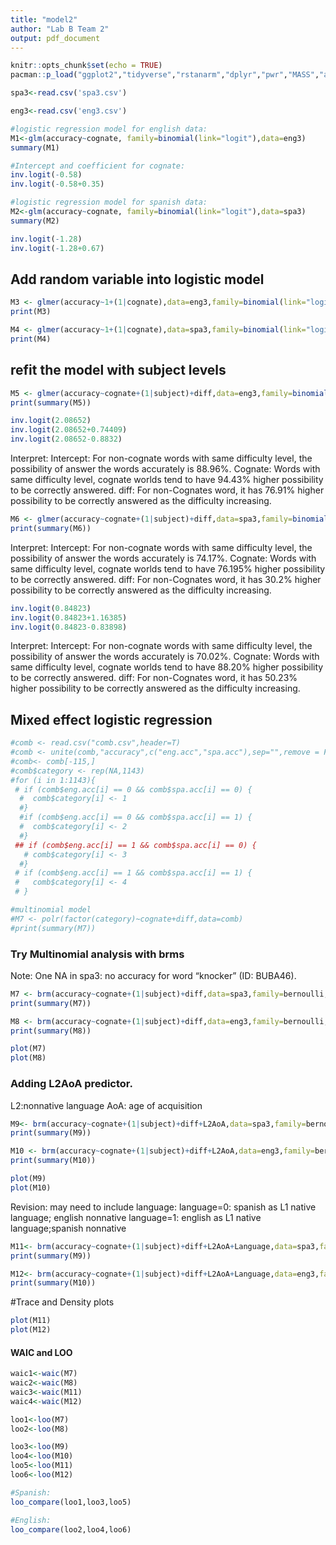 ```yaml
---
title: "model2"
author: "Lab B Team 2"
output: pdf_document
---
```


```r
knitr::opts_chunk$set(echo = TRUE)
pacman::p_load("ggplot2","tidyverse","rstanarm","dplyr","pwr","MASS","arm","lme4","tidyr","boot","brms")
```

```r
spa3<-read.csv('spa3.csv')
```

```r
eng3<-read.csv('eng3.csv')
```

```r
#logistic regression model for english data:
M1<-glm(accuracy~cognate, family=binomial(link="logit"),data=eng3)
summary(M1)
```

```r
#Intercept and coefficient for cognate:
inv.logit(-0.58)
inv.logit(-0.58+0.35)
```

```r
#logistic regression model for spanish data:
M2<-glm(accuracy~cognate, family=binomial(link="logit"),data=spa3)
summary(M2)
```


```r
inv.logit(-1.28)
inv.logit(-1.28+0.67)
```

## Add random variable into logistic model 
```r
M3 <- glmer(accuracy~1+(1|cognate),data=eng3,family=binomial(link="logit"))
print(M3)
```

```r
M4 <- glmer(accuracy~1+(1|cognate),data=spa3,family=binomial(link="logit"))
print(M4)
```


## refit the model with subject levels
```r
M5 <- glmer(accuracy~cognate+(1|subject)+diff,data=eng3,family=binomial(link="logit"))
print(summary(M5))
```

```r
inv.logit(2.08652)
inv.logit(2.08652+0.74409)
inv.logit(2.08652-0.8832)
```

Interpret:
Intercept: For non-cognate words with same difficulty level, the possibility of answer the words accurately is 88.96%.
Cognate: Words with same difficulty level, cognate worlds tend to have 94.43% higher possibility to be correctly answered.
diff: For non-Cognates word, it has 76.91% higher possibility to be correctly answered as the difficulty increasing. 

```r
M6 <- glmer(accuracy~cognate+(1|subject)+diff,data=spa3,family=binomial(link="logit"))
print(summary(M6))
```

Interpret:
Intercept: For non-cognate words with same difficulty level, the possibility of answer the words accurately is 74.17%.
Cognate: Words with same difficulty level, cognate worlds tend to have 76.195% higher possibility to be correctly answered.
diff: For non-Cognates word, it has 30.2% higher possibility to be correctly answered as the difficulty increasing. 

```r
inv.logit(0.84823)
inv.logit(0.84823+1.16385)
inv.logit(0.84823-0.83898)
```

Interpret:
Intercept: For non-cognate words with same difficulty level, the possibility of answer the words accurately is 70.02%.
Cognate: Words with same difficulty level, cognate worlds tend to have 88.20% higher possibility to be correctly answered.
diff: For non-Cognates word, it has 50.23% higher possibility to be correctly answered as the difficulty increasing. 


## Mixed effect logistic regression
```r
#comb <- read.csv("comb.csv",header=T)
#comb <- unite(comb,"accuracy",c("eng.acc","spa.acc"),sep="",remove = F)
#comb<- comb[-115,]
#comb$category <- rep(NA,1143)
#for (i in 1:1143){
 # if (comb$eng.acc[i] == 0 && comb$spa.acc[i] == 0) {
  #  comb$category[i] <- 1 
  #}
  #if (comb$eng.acc[i] == 0 && comb$spa.acc[i] == 1) {
  #  comb$category[i] <- 2 
  #}
 ## if (comb$eng.acc[i] == 1 && comb$spa.acc[i] == 0) {
   # comb$category[i] <- 3 
  #}
 # if (comb$eng.acc[i] == 1 && comb$spa.acc[i] == 1) {
 #   comb$category[i] <- 4
 # }

```

```r
#multinomial model
#M7 <- polr(factor(category)~cognate+diff,data=comb)
#print(summary(M7))
```

### Try Multinomial analysis with brms
Note: One NA in spa3: no accuracy for word "knocker" (ID: BUBA46).
```r
M7 <- brm(accuracy~cognate+(1|subject)+diff,data=spa3,family=bernoulli,prior = c(set_prior("normal(0,8)")))
print(summary(M7))
```

```r
M8 <- brm(accuracy~cognate+(1|subject)+diff,data=eng3,family=bernoulli,prior = c(set_prior("normal(0,8)")))
print(summary(M8))
```

```r
plot(M7)
plot(M8)
```

### Adding L2AoA predictor.
L2:nonnative language
AoA: age of acquisition

```r
M9<- brm(accuracy~cognate+(1|subject)+diff+L2AoA,data=spa3,family=bernoulli,prior = c(set_prior("normal(0,8)")))
print(summary(M9))
```

```r
M10 <- brm(accuracy~cognate+(1|subject)+diff+L2AoA,data=eng3,family=bernoulli,prior = c(set_prior("normal(0,8)")))
print(summary(M10))
```

```r
plot(M9)
plot(M10)
```

Revision: may need to include language:
language=0: spanish as L1 native language; english nonnative
language=1: english as L1 native language;spanish nonnative
```r
M11<- brm(accuracy~cognate+(1|subject)+diff+L2AoA+Language,data=spa3,family=bernoulli,prior = c(set_prior("normal(0,8)")))
print(summary(M9))
```

```r
M12<- brm(accuracy~cognate+(1|subject)+diff+L2AoA+Language,data=eng3,family=bernoulli,prior = c(set_prior("normal(0,8)")))
print(summary(M10))
```


#Trace and Density plots
```r
plot(M11)
plot(M12)
```


#### WAIC and LOO
```r
waic1<-waic(M7)
waic2<-waic(M8)
waic3<-waic(M11)
waic4<-waic(M12)
```


```r
loo1<-loo(M7)
loo2<-loo(M8)
```

```r
loo3<-loo(M9)
loo4<-loo(M10)
loo5<-loo(M11)
loo6<-loo(M12)
```

```r
#Spanish:
loo_compare(loo1,loo3,loo5)
```

```r
#English:
loo_compare(loo2,loo4,loo6)
```

